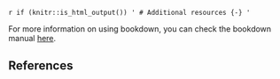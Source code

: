 `r if (knitr::is_html_output()) '
# Additional resources {-}
'`

For more information on using bookdown, you can check the bookdown manual [here](https://bookdown.org/yihui/bookdown/).

## References {-}
